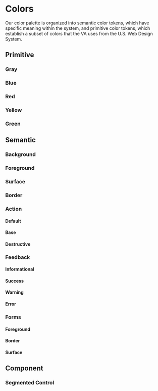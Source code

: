 
<Meta title="Design Tokens/Colors" />

# Colors

Our color palette is organized into semantic color tokens, which have specific meaning within the system, and primitive color tokens, which establish a subset of colors that the VA uses from the U.S. Web Design System.

## Primitive

### Gray

<ColorPalette>
  <ColorItem
    title="Black & White"
    subtitle="vadsColor"
    colors={{
      Black: colors.vadsColorBlack,
      White: colors.vadsColorWhite,
    }}
  />
  <ColorItem
    title="Base"
    subtitle="vadsColorBase"
    colors={{
      Darkest: colors.vadsColorBaseDarkest,
      Darker: colors.vadsColorBaseDarker,
      Dark: colors.vadsColorBaseDark,
      Light: colors.vadsColorBaseLight,
      Lighter: colors.vadsColorBaseLighter,
      Lightest: colors.vadsColorBaseLightest,
    }}
  />
  <ColorItem
    title="Gray"
    subtitle="vadsColorGray"
    colors={{
      WarmDark: colors.vadsColorGrayWarmDark,
      Medium: colors.vadsColorGrayMedium,
      WarmLight: colors.vadsColorGrayWarmLight,
      LightAlt: colors.vadsColorGrayLightAlt,
      CoolLight: colors.vadsColorGrayCoolLight,
    }}
  />
  <ColorItem
    title="USWDS"
    subtitle="uswdsSystemColor"
    colors={{
      Gray90: colors.uswdsSystemColorGray90,
      Gray80: colors.uswdsSystemColorGray80,
      Gray60: colors.uswdsSystemColorGray60,
      Gray30: colors.uswdsSystemColorGray30,
      Gray2: colors.uswdsSystemColorGray2,
    }}
  />
</ColorPalette>

### Blue

<ColorPalette>
  <ColorItem
    title="Primary"
    subtitle="vadsColorPrimary"
    colors={{
      Darker: colors.vadsColorPrimaryDarker,
      Dark: colors.vadsColorPrimaryDark,
      '—': colors.vadsColorPrimary,
      Light: colors.vadsColorPrimaryLight,
      Lighter: colors.vadsColorPrimaryLighter,
    }}
  />
  <ColorItem
    title="Alternative"
    subtitle="vadsColorPrimaryAlt"
    colors={{
      Darkest: colors.vadsColorPrimaryAltDarkest,
      Dark: colors.vadsColorPrimaryAltDark,
      '—': colors.vadsColorPrimaryAlt,
      Light: colors.vadsColorPrimaryAltLight,
      Lightest: colors.vadsColorPrimaryAltLightest,
    }}
  />
  <ColorItem
    title="Cool"
    subtitle="vadsColorBlueCool"
    colors={{
      '—': colors.vadsColorBlueCool,
      Light: colors.vadsColorBlueCoolLight,
      Lightest: colors.vadsColorBlueCoolLightest,
    }}
  />
  <ColorItem
    title="USWDS"
    subtitle="uswdsSystemColor"
    colors={{
      BlueVivid80: colors.uswdsSystemColorBlueVivid80,
      BlueVivid30: colors.uswdsSystemColorBlueVivid30,
      BlueWarm80: colors.uswdsSystemColorBlueWarm80,
      BlueWarm5: colors.uswdsSystemColorBlueWarm5,
    }}
  />
</ColorPalette>

### Red

<ColorPalette>
  <ColorItem
    title="Secondary"
    subtitle="vadsColorSecondary"
    colors={{
      Darkest: colors.vadsColorSecondaryDarkest,
      Dark: colors.vadsColorSecondaryDark,
      '—': colors.vadsColorSecondary,
      Light: colors.vadsColorSecondaryLight,
      Lightest: colors.vadsColorSecondaryLightest,
    }}
  />
  <ColorItem
    title="USWDS"
    subtitle="uswdsSystemColor"
    colors={{
      RedVivid80: colors.uswdsSystemColorRedVivid80,
      RedVivid40: colors.uswdsSystemColorRedVivid40,
    }}
  />
</ColorPalette>

### Yellow

<ColorPalette>
  <ColorItem
    title="Gold"
    subtitle="vadsColorGold"
    colors={{
      Lighter: colors.vadsColorGoldLighter,
      Lightest: colors.vadsColorGoldLightest,
    }}
  />
  <ColorItem
    title="USWDS"
    subtitle="uswdsSystemColor"
    colors={{
      GoldVivid40: colors.uswdsSystemColorGoldVivid40,
    }}
  />
  <ColorItem
    title="USWDS"
    subtitle="uswdsSystemColor"
    colors={{
      YellowVivid80: colors.uswdsSystemColorYellowVivid80,
      YellowVivid20: colors.uswdsSystemColorYellowVivid20,
    }}
  />
</ColorPalette>

### Green

<ColorPalette>
  <ColorItem
    title="Green"
    subtitle="vadsColorGreen"
    colors={{
      Light: colors.vadsColorGreenLight,
      Lighter: colors.vadsColorGreenLighter,
    }}
  />
  <ColorItem
    title="USWDS"
    subtitle="uswdsSystemColor"
    colors={{
      GreenCoolVivid30: colors.uswdsSystemColorGreenCoolVivid30,
      GreenCoolVivid80: colors.uswdsSystemColorGreenCoolVivid80,
    }}
  />
</ColorPalette>

## Semantic

### Background

<ColorPalette>
  <ColorItem
    title="Default"
    subtitle="vadsColorBackgroundDefault"
    colors={{
      OnLight: colors.vadsColorBackgroundDefaultOnLight,
      OnDark: colors.vadsColorBackgroundDefaultOnDark,
    }}
  />
</ColorPalette>

### Foreground

<ColorPalette>
  <ColorItem
    title="Default"
    subtitle="vadsColorForegroundDefault"
    colors={{
      OnLight: colors.vadsColorForegroundDefaultOnLight,
      OnDark: colors.vadsColorForegroundDefaultOnDark,
    }}
  />
  <ColorItem
    title="Subtle"
    subtitle="vadsColorForegroundSubtle"
    colors={{
      OnLight: colors.vadsColorForegroundSubtleOnLight,
      OnDark: colors.vadsColorForegroundSubtleOnDark,
    }}
  />
  <ColorItem
    title="Inverse"
    subtitle="vadsColorForegroundInverse"
    colors={{
      OnLight: colors.vadsColorForegroundInverseOnLight,
      OnDark: colors.vadsColorForegroundInverseOnDark,
    }}
  />
  <ColorItem
    title="Error"
    subtitle="vadsColorForegroundError"
    colors={{
      OnLight: colors.vadsColorForegroundErrorOnLight,
      OnDark: colors.vadsColorForegroundErrorOnDark,
    }}
  />
</ColorPalette>

### Surface

<ColorPalette>
  <ColorItem
    title="Default"
    subtitle="vadsColorSurfaceDefault"
    colors={{
      OnLight: colors.vadsColorSurfaceDefaultOnLight,
      OnDark: colors.vadsColorSurfaceDefaultOnDark,
    }}
  />
  <ColorItem
    title="Inverse"
    subtitle="vadsColorSurfaceInverse"
    colors={{
      OnLight: colors.vadsColorSurfaceInverseOnLight,
      OnDark: colors.vadsColorSurfaceInverseOnDark,
    }}
  />
  <ColorItem
    title="Secondary"
    subtitle="vadsColorSurfaceSecondary"
    colors={{
      OnLight: colors.vadsColorSurfaceSecondaryOnLight,
      OnDark: colors.vadsColorSurfaceSecondaryOnDark,
    }}
  />
</ColorPalette>

### Border

<ColorPalette>
  <ColorItem
    title="Strong"
    subtitle="vadsColorBorderStrong"
    colors={{
      OnLight: colors.vadsColorBorderStrongOnLight,
      OnDark: colors.vadsColorBorderStrongOnDark,
    }}
  />
  <ColorItem
    title="Subtle"
    subtitle="vadsColorBorderSubtle"
    colors={{
      OnLight: colors.vadsColorBorderSubtleOnLight,
      OnDark: colors.vadsColorBorderSubtleOnDark,
    }}
  />
</ColorPalette>

### Action

<ColorPalette>
  <ColorItem
    title=""
    subtitle="vadsColorActionForegroundInverse"
    colors={{
      OnLight: colors.vadsColorActionForegroundInverseOnLight,
      OnDark: colors.vadsColorActionForegroundInverseOnDark,
    }}
  />
  <ColorItem
    title=""
    subtitle="vadsColorActionForegroundInverseActive"
    colors={{
      OnLight: colors.vadsColorActionForegroundInverseActiveOnLight,
      OnDark: colors.vadsColorActionForegroundInverseActiveOnDark,
    }}
  />
</ColorPalette>

#### Default

<ColorPalette>
  <ColorItem
    title="Foreground"
    subtitle="vadsColorActionForegroundDefault"
    colors={{
      OnLight: colors.vadsColorActionForegroundDefaultOnLight,
      OnDark: colors.vadsColorActionForegroundDefaultOnDark,
    }}
  />
  <ColorItem
    title="Foreground (active)"
    subtitle="vadsColorActionForegroundDefaultActive"
    colors={{
      OnLight: colors.vadsColorActionForegroundDefaultActiveOnLight,
      OnDark: colors.vadsColorActionForegroundDefaultActiveOnDark,
    }}
  />
  <ColorItem
    title="Surface"
    subtitle="vadsColorActionSurfaceDefault"
    colors={{
      OnLight: colors.vadsColorActionSurfaceDefaultOnLight,
      OnDark: colors.vadsColorActionSurfaceDefaultOnDark,
    }}
  />
  <ColorItem
    title="Surface (active)"
    subtitle="vadsColorActionSurfaceDefaultActive"
    colors={{
      OnLight: colors.vadsColorActionSurfaceDefaultActiveOnLight,
      OnDark: colors.vadsColorActionSurfaceDefaultActiveOnDark,
    }}
  />
  <ColorItem
    title="Border"
    subtitle="vadsColorActionBorderDefault"
    colors={{
      OnLight: colors.vadsColorActionBorderDefaultOnLight,
      OnDark: colors.vadsColorActionBorderDefaultOnDark,
    }}
  />
  <ColorItem
    title="Border (active)"
    subtitle="vadsColorActionBorderDefaultActive"
    colors={{
      OnLight: colors.vadsColorActionBorderDefaultActiveOnLight,
      OnDark: colors.vadsColorActionBorderDefaultActiveOnDark,
    }}
  />
</ColorPalette>

#### Base

<ColorPalette>
  <ColorItem
    title="Foreground"
    subtitle="vadsColorActionForegroundBase"
    colors={{
      OnLight: colors.vadsColorActionForegroundBaseOnLight,
      OnDark: colors.vadsColorActionForegroundBaseOnDark,
    }}
  />
  <ColorItem
    title="Foreground (active)"
    subtitle="vadsColorActionForegroundBaseActive"
    colors={{
      OnLight: colors.vadsColorActionForegroundBaseActiveOnLight,
      OnDark: colors.vadsColorActionForegroundBaseActiveOnDark,
    }}
  />
  <ColorItem
    title="Surface"
    subtitle="vadsColorActionSurfaceBase"
    colors={{
      OnLight: colors.vadsColorActionSurfaceBaseOnLight,
      OnDark: colors.vadsColorActionSurfaceBaseOnDark,
    }}
  />
  <ColorItem
    title="Surface (active)"
    subtitle="vadsColorActionSurfaceBaseActive"
    colors={{
      OnLight: colors.vadsColorActionSurfaceBaseActiveOnLight,
      OnDark: colors.vadsColorActionSurfaceBaseActiveOnDark,
    }}
  />
  <ColorItem
    title="Border"
    subtitle="vadsColorActionBorderBase"
    colors={{
      OnLight: colors.vadsColorActionBorderBaseOnLight,
      OnDark: colors.vadsColorActionBorderBaseOnDark,
    }}
  />
  <ColorItem
    title="Border (active)"
    subtitle="vadsColorActionBorderBaseActive"
    colors={{
      OnLight: colors.vadsColorActionBorderBaseActiveOnLight,
      OnDark: colors.vadsColorActionBorderBaseActiveOnDark,
    }}
  />
</ColorPalette>

#### Destructive

<ColorPalette>
  <ColorItem
    title="Surface"
    subtitle="vadsColorActionSurfaceDestructive"
    colors={{
      OnLight: colors.vadsColorActionSurfaceDestructiveOnLight,
      OnDark: colors.vadsColorActionSurfaceDestructiveOnDark,
    }}
  />
  <ColorItem
    title="Surface (active)"
    subtitle="vadsColorActionSurfaceDestructiveActive"
    colors={{
      OnLight: colors.vadsColorActionSurfaceDestructiveActiveOnLight,
      OnDark: colors.vadsColorActionSurfaceDestructiveActiveOnDark,
    }}
  />
</ColorPalette>

### Feedback

#### Informational

<ColorPalette>
  <ColorItem
    title="Border"
    subtitle="vadsColorFeedbackBorderInfo"
    colors={{
      OnLight: colors.vadsColorFeedbackBorderInfoOnLight,
      OnDark: colors.vadsColorFeedbackBorderInfoOnDark,
    }}
  />
  <ColorItem
    title="Surface"
    subtitle="vadsColorFeedbackSurfaceInfo"
    colors={{
      OnLight: colors.vadsColorFeedbackSurfaceInfoOnLight,
      OnDark: colors.vadsColorFeedbackSurfaceInfoOnDark,
    }}
  />
</ColorPalette>

#### Success

<ColorPalette>
  <ColorItem
    title="Border"
    subtitle="vadsColorFeedbackBorderSuccess"
    colors={{
      OnLight: colors.vadsColorFeedbackBorderSuccessOnLight,
      OnDark: colors.vadsColorFeedbackBorderSuccessOnDark,
    }}
  />
  <ColorItem
    title="Foreground"
    subtitle="vadsColorFeedbackForegroundSuccess"
    colors={{
      OnLight: colors.vadsColorFeedbackForegroundSuccessOnLight,
      OnDark: colors.vadsColorFeedbackForegroundSuccessOnDark,
    }}
  />
  <ColorItem
    title="Surface"
    subtitle="vadsColorFeedbackSurfaceSuccess"
    colors={{
      OnLight: colors.vadsColorFeedbackSurfaceSuccessOnLight,
      OnDark: colors.vadsColorFeedbackSurfaceSuccessOnDark,
    }}
  />
</ColorPalette>

#### Warning

<ColorPalette>
  <ColorItem
    title="Border"
    subtitle="vadsColorFeedbackBorderWarning"
    colors={{
      OnLight: colors.vadsColorFeedbackBorderWarningOnLight,
      OnDark: colors.vadsColorFeedbackBorderWarningOnDark,
    }}
  />
  <ColorItem
    title="Foreground"
    subtitle="vadsColorFeedbackForegroundWarning"
    colors={{
      OnLight: colors.vadsColorFeedbackForegroundWarningOnLight,
      OnDark: colors.vadsColorFeedbackForegroundWarningOnDark,
    }}
  />
  <ColorItem
    title="Surface"
    subtitle="vadsColorFeedbackSurfaceWarning"
    colors={{
      OnLight: colors.vadsColorFeedbackSurfaceWarningOnLight,
      OnDark: colors.vadsColorFeedbackSurfaceWarningOnDark,
    }}
  />
</ColorPalette>

#### Error

<ColorPalette>
  <ColorItem
    title="Border"
    subtitle="vadsColorFeedbackBorderError"
    colors={{
      OnLight: colors.vadsColorFeedbackBorderErrorOnLight,
      OnDark: colors.vadsColorFeedbackBorderErrorOnDark,
    }}
  />
  <ColorItem
    title="Surface"
    subtitle="vadsColorFeedbackSurfaceError"
    colors={{
      OnLight: colors.vadsColorFeedbackSurfaceErrorOnLight,
      OnDark: colors.vadsColorFeedbackSurfaceErrorOnDark,
    }}
  />
</ColorPalette>

### Forms

#### Foreground

<ColorPalette>
  <ColorItem
    title="Active"
    subtitle="vadsColorFormsForegroundActive"
    colors={{
      OnLight: colors.vadsColorFormsForegroundActiveOnLight,
      OnDark: colors.vadsColorFormsForegroundActiveOnDark,
    }}
  />
</ColorPalette>

#### Border

<ColorPalette>
  <ColorItem
    title="Default"
    subtitle="vadsColorFormsBorderDefault"
    colors={{
      OnLight: colors.vadsColorFormsBorderDefaultOnLight,
      OnDark: colors.vadsColorFormsBorderDefaultOnDark,
    }}
  />
  <ColorItem
    title="Subtle"
    subtitle="vadsColorFormsBorderSubtle"
    colors={{
      OnLight: colors.vadsColorFormsBorderSubtleOnLight,
      OnDark: colors.vadsColorFormsBorderSubtleOnDark,
    }}
  />
  <ColorItem
    title="Active"
    subtitle="vadsColorFormsBorderActive"
    colors={{
      OnLight: colors.vadsColorFormsBorderActiveOnLight,
      OnDark: colors.vadsColorFormsBorderActiveOnDark,
    }}
  />
  <ColorItem
    title="Error"
    subtitle="vadsColorFormsBorderError"
    colors={{
      OnLight: colors.vadsColorFormsBorderErrorOnLight,
      OnDark: colors.vadsColorFormsBorderErrorOnDark,
    }}
  />
</ColorPalette>

#### Surface

<ColorPalette>
  <ColorItem
    title="Active"
    subtitle="vadsColorFormsSurfaceActive"
    colors={{
      OnLight: colors.vadsColorFormsSurfaceActiveOnLight,
      OnDark: colors.vadsColorFormsSurfaceActiveOnDark,
    }}
  />
</ColorPalette>

## Component

### Segmented Control

<ColorPalette>
  <ColorItem
    title="Surface (selected)"
    subtitle="vadsSegmentedControlColorSurfaceSelected"
    colors={{
      OnLight: colors.vadsSegmentedControlColorSurfaceSelectedOnLight,
      OnDark: colors.vadsSegmentedControlColorSurfaceSelectedOnDark,
    }}
  />
</ColorPalette>
